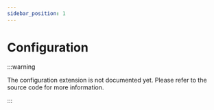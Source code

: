 ```yaml
---
sidebar_position: 1
---
```


# Configuration

:::warning

The configuration extension is not documented yet. Please refer to the source code for more information.

:::